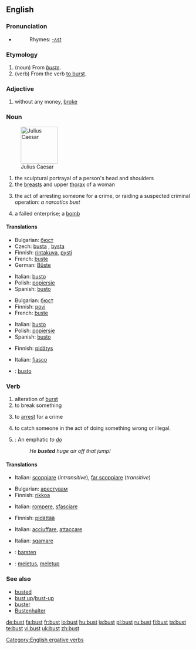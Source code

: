 {{wikipedia}}
==English==

===Pronunciation===
* {{IPA|/'bʌst/}}
*: Rhymes: [[Rhymes:English:-ʌst|-ʌst]]

===Etymology===
# (noun) From {{F.}} ''[[buste]]''.
# (verb) From the verb [[burst#Verb|to burst]].

===Adjective===
{{en-adj|-}}

# {{slang}} without any money, [[broke]]

===Noun===
{{en-noun}}

[[Image:Julius caesar.jpg|thumb|right|100px|Julius Caesar]]

# the sculptural portrayal of a person's head and shoulders
# the [[breast]]s and upper [[thorax]] of a woman
# {{slang}} the act of arresting someone for a crime, or raiding a suspected criminal operation: ''a narcotics bust''
# {{slang}} a failed enterprise; a [[bomb]]

====Translations====
{{trans-top|sculptural portrayal of a person's head and shoulders}}
* Bulgarian: [[бюст]] {{m}}
* Czech: [[busta]] {{f}}, [[bysta]] {{f}}
* Finnish: [[rintakuva]], [[pysti]]
* French: [[buste]]
* German: [[Büste]] {{f}}
{{trans-mid}}
* Italian: [[busto]] {{m}}
* Polish: [[popiersie]] {{m}}
* Spanish: [[busto]] {{m}}
{{trans-bottom}}

{{trans-top|breasts and upper thorax of a woman}}
* Bulgarian: [[бюст]] {{m}}
* Finnish: [[povi]]
* French: [[buste]]
{{trans-mid}}
* Italian: [[busto]] {{m}}
* Polish: [[popiersie]] {{m}}
* Spanish: [[busto]] {{m}}
{{trans-bottom}}

{{trans-top|(slang) act of arresting someone for a crime, or raiding a suspected criminal operation}}
* Finnish: [[pidätys]]
{{trans-mid}}
{{trans-bottom}}

{{trans-top|(slang) failed enterprise}}
* Italian: [[fiasco]] {{m}}
{{trans-mid}}
{{trans-bottom}}

{{checktrans-top}}
* {{ttbc|Ido}}: [[busto]]
{{checktrans-mid}}
{{checktrans-bottom}}

===Verb===
{{en-verb}}

# alteration of [[burst]]
# to break something
# {{slang}} to [[arrest]] for a crime
# {{slang}} to catch someone in the act of doing something wrong or illegal.
# {{snowboarding}}: An emphatic ''to [[do]]''
#: ''He '''busted''' huge air off that jump!''

====Translations====
{{trans-top|alteration of burst}}
* Italian: [[scoppiare]] (''intransitive''), [[far scoppiare]] (''transitive'')
{{trans-mid}}
{{trans-bottom}}

{{trans-top|to break something}}
* Bulgarian: [[арестувам]]
* Finnish: [[rikkoa]]
{{trans-mid}}
* Italian: [[rompere]], [[sfasciare]]
{{trans-bottom}}

{{trans-top|(slang) to arrest for a crime}}
* Finnish: [[pidättää]]
{{trans-mid}}
* Italian: [[acciuffare]], [[attaccare]]
{{trans-bottom}}

{{trans-top|(slang) to catch someone in the act of doing something wrong or illegal}}
* Italian: [[sgamare]]
{{trans-mid}}
{{trans-bottom}}

{{trans-top|(snowboarding): An emphatic to do}}
{{trans-mid}}
{{trans-bottom}}

{{checktrans-top}}
* {{ttbc|Dutch}}: [[barsten]]
{{checktrans-mid}}
* {{ttbc|Indonesian}}: [[letus|meletus]], [[letup|meletup]]
{{checktrans-bottom}}

===See also===
* [[busted]]
* [[bust up]]/[[bust-up]]
* [[buster]]
* [[Bustenhalter]]

[[Category:English ergative verbs]]

[[de:bust]]
[[fa:bust]]
[[fr:bust]]
[[io:bust]]
[[hu:bust]]
[[ja:bust]]
[[pl:bust]]
[[ru:bust]]
[[fi:bust]]
[[ta:bust]]
[[te:bust]]
[[vi:bust]]
[[uk:bust]]
[[zh:bust]]